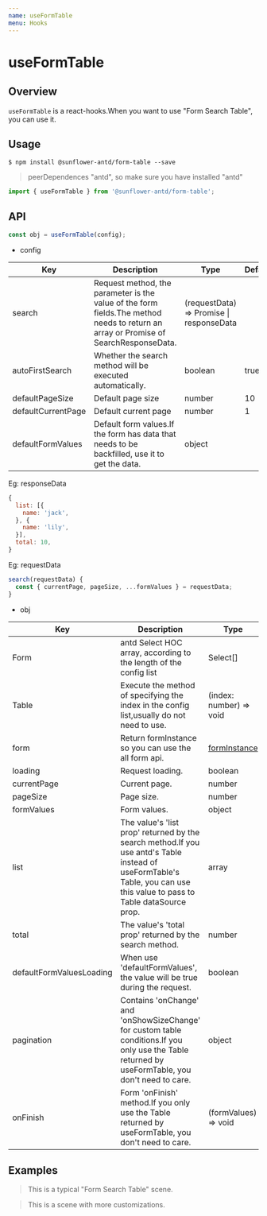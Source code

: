 ```yaml
---
name: useFormTable
menu: Hooks
---
```




# useFormTable


## Overview

`useFormTable` is a react-hooks.When you want to use "Form Search Table", you can use it.

## Usage

```
$ npm install @sunflower-antd/form-table --save
```

> peerDependences "antd", so make sure you have installed "antd"

```jsx
import { useFormTable } from '@sunflower-antd/form-table';
```


## API

```jsx
const obj = useFormTable(config);
```

- config

<table>
  <thead>
    <tr>
      <th>Key</th>
      <th>Description</th>
      <th>Type</th>
      <th>Default</th>
    </tr>
  </thead>
  <tbody>
    <tr>
      <td>search</td>
      <td>Request method, the parameter is the value of the form fields.The method needs to return an array or Promise of SearchResponseData.</td>
      <td>(requestData) => Promise | responseData</td>
      <td></td>
    </tr>
    <tr>
      <td>autoFirstSearch</td>
      <td>Whether the search method will be executed automatically.</td>
      <td>boolean</td>
      <td>true</td>
    </tr>
    <tr>
      <td>defaultPageSize</td>
      <td>Default page size</td>
      <td>number</td>
      <td>10</td>
    </tr>
    <tr>
      <td>defaultCurrentPage</td>
      <td>Default current page</td>
      <td>number</td>
      <td>1</td>
    </tr>
    <tr>
      <td>defaultFormValues</td>
      <td>Default form values.If the form has data that needs to be backfilled, use it to get the data.</td>
      <td>object</td>
      <td dangerouslySetInnerHTML={{__html: '{}'}}></td>
    </tr>
  </tbody>
</table>

Eg: responseData
```js
{
  list: [{
    name: 'jack',
  }, {
    name: 'lily',
  }],
  total: 10, 
}
```

Eg: requestData
```js
search(requestData) {
  const { currentPage, pageSize, ...formValues } = requestData;
}
```




- obj

<table>
  <thead>
    <tr>
      <th>Key</th>
      <th>Description</th>
      <th>Type</th>
    </tr>
  </thead>
  <tbody>
    <tr>
      <td>Form</td>
      <td>antd Select HOC array, according to the length of the config list</td>
      <td>Select[]</td>
    </tr>
    <tr>
      <td>Table</td>
      <td>Execute the method of specifying the index in the config list,usually do not need to use.</td>
      <td>(index: number) => void</td>
    </tr>
    <tr>
      <td>form</td>
      <td>Return formInstance so you can use the all form api.</td>
      <td><a href="https://github.com/react-component/field-form#useform" target="_blank">formInstance</a></td>
    </tr>
    <tr>
      <td>loading</td>
      <td>Request loading.</td>
      <td>boolean</td>
    </tr>
    <tr>
      <td>currentPage</td>
      <td>Current page.</td>
      <td>number</td>
    </tr>
    <tr>
      <td>pageSize</td>
      <td>Page size.</td>
      <td>number</td>
    </tr>
    <tr>
      <td>formValues</td>
      <td>Form values.</td>
      <td>object</td>
    </tr>
    <tr>
      <td>list</td>
      <td>The value's 'list prop' returned by the search method.If you use antd's Table instead of useFormTable's Table, you can use this value to pass to Table dataSource prop.</td>
      <td>array</td>
    </tr>
    <tr>
      <td>total</td>
      <td>The value's 'total prop' returned by the search method.</td>
      <td>number</td>
    </tr>
    <tr>
      <td>defaultFormValuesLoading</td>
      <td>When use 'defaultFormValues', the value will be true during the request.</td>
      <td>boolean</td>
    </tr>
    <tr>
      <td>pagination</td>
      <td>Contains 'onChange' and 'onShowSizeChange' for custom table conditions.If you only use the Table returned by useFormTable, you don't need to care.</td>
      <td>object</td>
    </tr>
    <tr>
      <td>onFinish</td>
      <td>Form 'onFinish' method.If you only use the Table returned by useFormTable, you don't need to care.</td>
      <td>(formValues) => void</td>
    </tr>
  </tbody>
</table>

## Examples

> This is a typical "Form Search Table" scene.

<Example name="sunflower-antd-form-table/Example1" />

> This is a scene with more customizations.

<Example name="sunflower-antd-form-table/Example2" />

